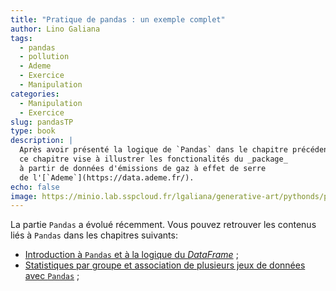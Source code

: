 ```yaml
---
title: "Pratique de pandas : un exemple complet"
author: Lino Galiana
tags:
  - pandas
  - pollution
  - Ademe
  - Exercice
  - Manipulation
categories:
  - Manipulation
  - Exercice
slug: pandasTP
type: book
description: |
  Après avoir présenté la logique de `Pandas` dans le chapitre précédent, 
  ce chapitre vise à illustrer les fonctionalités du _package_ 
  à partir de données d'émissions de gaz à effet de serre
  de l'[`Ademe`](https://data.ademe.fr/). 
echo: false
image: https://minio.lab.sspcloud.fr/lgaliana/generative-art/pythonds/panda_stretching.png
---
```


La partie `Pandas` a évolué récemment. Vous pouvez retrouver les contenus liés à `Pandas` dans les chapitres suivants:

- [Introduction à `Pandas` et à la logique du _DataFrame_](/content/manipulation/02_pandas_intro.qmd) ;
- [Statistiques par groupe et association de plusieurs jeux de données avec `Pandas`](/content/manipulation/02_pandas_suite.qmd) ;
